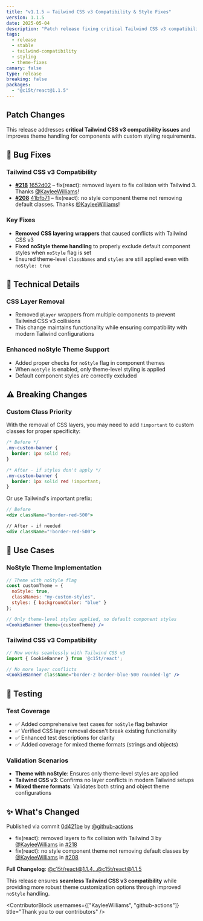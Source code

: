 ```yaml
---
title: "v1.1.5 — Tailwind CSS v3 Compatibility & Style Fixes"
version: 1.1.5
date: 2025-05-04
description: "Patch release fixing critical Tailwind CSS v3 compatibility issues by removing CSS layers and improving noStyle theme handling. Ensures proper style application and prevents conflicts with modern Tailwind configurations."
tags:
  - release
  - stable
  - tailwind-compatibility
  - styling
  - theme-fixes
canary: false
type: release
breaking: false
packages:
  - "@c15t/react@1.1.5"
---
```


## Patch Changes

This release addresses **critical Tailwind CSS v3 compatibility issues** and improves theme handling for components with custom styling requirements.

## 🐛 Bug Fixes

### Tailwind CSS v3 Compatibility
- **[#218](https://github.com/c15t/c15t/issues/218)** [1652d02](https://github.com/c15t/c15t/commit/1652d02) – fix(react): removed layers to fix collision with Tailwind 3. Thanks [@KayleeWilliams](https://github.com/KayleeWilliams)!
- **[#208](https://github.com/c15t/c15t/issues/208)** [41bfb71](https://github.com/c15t/c15t/commit/41bfb71) – fix(react): no style component theme not removing default classes. Thanks [@KayleeWilliams](https://github.com/KayleeWilliams)!

### Key Fixes
- **Removed CSS layering wrappers** that caused conflicts with Tailwind CSS v3
- **Fixed noStyle theme handling** to properly exclude default component styles when `noStyle` flag is set
- Ensured theme-level `classNames` and `styles` are still applied even with `noStyle: true`

## 🔧 Technical Details

### CSS Layer Removal
- Removed `@layer` wrappers from multiple components to prevent Tailwind CSS v3 collisions
- This change maintains functionality while ensuring compatibility with modern Tailwind configurations

### Enhanced noStyle Theme Support
- Added proper checks for `noStyle` flag in component themes
- When `noStyle` is enabled, only theme-level styling is applied
- Default component styles are correctly excluded

## ⚠️ Breaking Changes

### Custom Class Priority
With the removal of CSS layers, you may need to add `!important` to custom classes for proper specificity:

```css
/* Before */
.my-custom-banner {
  border: 1px solid red;
}

/* After - if styles don't apply */
.my-custom-banner {
  border: 1px solid red !important;
}
```

Or use Tailwind's important prefix:
```jsx
// Before
<div className="border-red-500">

// After - if needed
<div className="!border-red-500">
```

## 🎯 Use Cases

### NoStyle Theme Implementation
```jsx
// Theme with noStyle flag
const customTheme = {
  noStyle: true,
  classNames: "my-custom-styles",
  styles: { backgroundColor: "blue" }
};

// Only theme-level styles applied, no default component styles
<CookieBanner theme={customTheme} />
```

### Tailwind CSS v3 Compatibility
```jsx
// Now works seamlessly with Tailwind CSS v3
import { CookieBanner } from '@c15t/react';

// No more layer conflicts
<CookieBanner className="border-2 border-blue-500 rounded-lg" />
```

## 🧪 Testing

### Test Coverage
- ✅ Added comprehensive test cases for `noStyle` flag behavior
- ✅ Verified CSS layer removal doesn't break existing functionality
- ✅ Enhanced test descriptions for clarity
- ✅ Added coverage for mixed theme formats (strings and objects)

### Validation Scenarios
- **Theme with noStyle**: Ensures only theme-level styles are applied
- **Tailwind CSS v3**: Confirms no layer conflicts in modern Tailwind setups
- **Mixed theme formats**: Validates both string and object theme configurations

## ✨ What's Changed

Published via commit [0d421be](https://github.com/c15t/c15t/commit/0d421be) by [@github-actions](https://github.com/github-actions)

- fix(react): removed layers to fix collision with Tailwind 3 by [@KayleeWilliams](https://github.com/KayleeWilliams) in [#218](https://github.com/c15t/c15t/pull/218)
- fix(react): no style component theme not removing default classes by [@KayleeWilliams](https://github.com/KayleeWilliams) in [#208](https://github.com/c15t/c15t/pull/208)

**Full Changelog**: [@c15t/react@1.1.4...@c15t/react@1.1.5](https://github.com/c15t/c15t/compare/@c15t/react@1.1.4...@c15t/react@1.1.5)

This release ensures **seamless Tailwind CSS v3 compatibility** while providing more robust theme customization options through improved `noStyle` handling.

<ContributorBlock usernames={["KayleeWilliams", "github-actions"]} title="Thank you to our contributors" />
